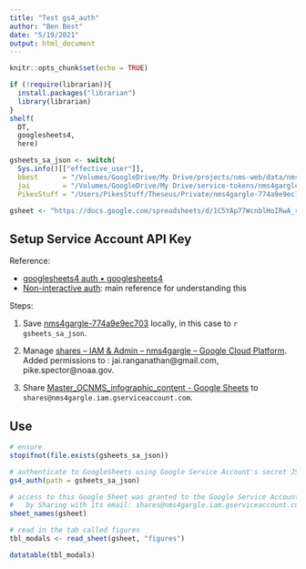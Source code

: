 ```yaml
---
title: "Test gs4_auth"
author: "Ben Best"
date: "5/19/2021"
output: html_document
---
```


```r
knitr::opts_chunk$set(echo = TRUE)
```

```r
if (!require(librarian)){
  install.packages("librarian")
  library(librarian)
}
shelf(
  DT,
  googlesheets4,
  here)

gsheets_sa_json <- switch(
  Sys.info()[["effective_user"]],
  bbest      = "/Volumes/GoogleDrive/My Drive/projects/nms-web/data/nms4gargle-774a9e9ec703.json",
  jai        = "/Volumes/GoogleDrive/My Drive/service-tokens/nms4gargle-774a9e9ec703.json",
  PikesStuff = "/Users/PikesStuff/Theseus/Private/nms4gargle-774a9e9ec703.json")

gsheet <- "https://docs.google.com/spreadsheets/d/1C5YAp77WcnblHoIRwA_rloAagkLn0gDcJCda8E8Efu4/edit"
```

## Setup Service Account API Key

Reference:

- [googlesheets4 auth • googlesheets4](https://googlesheets4.tidyverse.org/articles/articles/auth.html)
- [Non-interactive auth](https://cran.r-project.org/web/packages/gargle/vignettes/non-interactive-auth.html): main reference for understanding this

Steps:

1. Save [nms4gargle-774a9e9ec703](https://drive.google.com/file/d/1LTvMM74gYB5MAkspiTqjA4BiTzVLTgNp/view?usp=sharing) locally, in this case to `r gsheets_sa_json`.

  1. Manage [shares – IAM & Admin – nms4gargle – Google Cloud Platform](https://console.cloud.google.com/iam-admin/serviceaccounts/details/111162214432618062602?authuser=2&project=nms4gargle). Added permissions to : jai.ranganathan@gmail.com, pike.spector@noaa.gov.
  
1. Share [Master_OCNMS_infographic_content - Google Sheets](`r gsheet`) to `shares@nms4gargle.iam.gserviceaccount.com`.


## Use

```r
# ensure
stopifnot(file.exists(gsheets_sa_json))

# authenticate to GoogleSheets using Google Service Account's secret JSON
gs4_auth(path = gsheets_sa_json)

# access to this Google Sheet was granted to the Google Service Account
#   by Sharing with its email: shares@nms4gargle.iam.gserviceaccount.com
sheet_names(gsheet)

# read in the tab called figures
tbl_modals <- read_sheet(gsheet, "figures")

datatable(tbl_modals)
```


